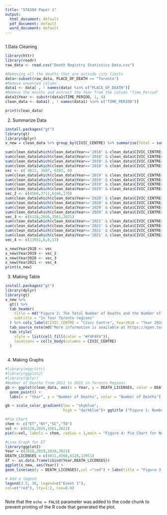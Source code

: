 ```yaml
---
title: "STA304 Paper 1"
output:
  html_document: default
  pdf_document: default
  word_document: default
---
```


```r

```

1.Data Cleaning

```r
library(httr)
library(readr)
raw_data <- read.csv("Death Registry Statistics Data.csv")

#Removing all the deaths that are outside city limits
data<-subset(raw_data, PLACE_OF_DEATH == "Toronto")
#Remove unwanted column
data1 <- data[ , ! names(data) %in% c("PLACE_OF_DEATH")]
#Remove the months and extract the Year from the column "Time_Period"
data1$Year <- substr(data1$TIME_PERIOD, 1, 4)
clean_data <- data1[ , ! names(data1) %in% c("TIME_PERIOD")]

print(clean_data)
```
2. Summarize Data
```r
install.packages("gt")
library(gt)
library(dplyr)
x_new = clean_data %>% group_by(CIVIC_CENTRE) %>% summarise(Total = sum(DEATH_LICENSES))

sum(clean_data[which(clean_data$Year=='2018' & clean_data$CIVIC_CENTRE=='ET'), 3])
sum(clean_data[which(clean_data$Year=='2018' & clean_data$CIVIC_CENTRE=='NY'), 3])
sum(clean_data[which(clean_data$Year=='2018' & clean_data$CIVIC_CENTRE=='SC'), 3])
sum(clean_data[which(clean_data$Year=='2018' & clean_data$CIVIC_CENTRE=='TO'), 3])
vec <- c( 4811, 3607, 6383, 0) 
sum(clean_data[which(clean_data$Year=='2019' & clean_data$CIVIC_CENTRE=='ET'), 3])
sum(clean_data[which(clean_data$Year=='2019' & clean_data$CIVIC_CENTRE=='NY'), 3])
sum(clean_data[which(clean_data$Year=='2019' & clean_data$CIVIC_CENTRE=='SC'), 3])
sum(clean_data[which(clean_data$Year=='2019' & clean_data$CIVIC_CENTRE=='TO'), 3])
vec_2 <- c(4560,3711,6166,178)
sum(clean_data[which(clean_data$Year=='2020' & clean_data$CIVIC_CENTRE=='ET'), 3])
sum(clean_data[which(clean_data$Year=='2020' & clean_data$CIVIC_CENTRE=='NY'), 3])
sum(clean_data[which(clean_data$Year=='2020' & clean_data$CIVIC_CENTRE=='SC'), 3])
sum(clean_data[which(clean_data$Year=='2020' & clean_data$CIVIC_CENTRE=='TO'), 3])
vec_3 <- c(6128,2026,3561,2621)
sum(clean_data[which(clean_data$Year=='2021' & clean_data$CIVIC_CENTRE=='ET'), 3])
sum(clean_data[which(clean_data$Year=='2021' & clean_data$CIVIC_CENTRE=='NY'), 3])
sum(clean_data[which(clean_data$Year=='2021' & clean_data$CIVIC_CENTRE=='SC'), 3])
sum(clean_data[which(clean_data$Year=='2021' & clean_data$CIVIC_CENTRE=='TO'), 3])
vec_4 <- c(13951,6,0,13)

x_new$Year2018 <- vec
x_new$Year2019 <- vec_2
x_new$Year2020 <- vec_3
x_new$Year2021 <- vec_4
print(x_new)

```
3. Making Table
```r
install.packages("gt")
library(dplyr)
library(gt)
x_new %>%
  gt() %>%
  tab_header(
    title = md("Figure 2: The Total Number of Deaths and the Number of Deaths per Year"),
    subtitle = "In four Toronto regions"
  ) %>% cols_label(CIVIC_CENTRE = "Civic Centre", Year2018 = "Year 2018", Year2019 = "Year 2019", Year2020 = "Year 2020",Year2021 = "Year 2021") %>%
  tab_source_note(md("More information is available at https://open.toronto.ca/dataset/death-registry-statistics/"))%>%
  tab_style(
    style = list(cell_fill(color = "#F4F4F4")),
    locations = cells_body(columns = CIVIC_CENTRE)
  )
   
```

4. Making Graphs


```r

#library(magrittr)
#library(ggplot2)
#library(dplyr)
#Number of Deaths from 2011 to 2022 in Toronto Regions
gb <- ggplot(clean_data, aes(x = Year, y = DEATH_LICENSES, color = DEATH_LICENSES)) +
  geom_point() +
  labs(x = "Year", y = "Number of Deaths", color = "Number of Deaths")

gb + scale_color_gradient(low = "skyblue",
                          high = "darkblue")+ ggtitle ("Figure 1: Number of Deaths from 2011 to 2022 in Toronto Regions")

#Pie Chart
chem <- c("ET","NY","SC","TO")
vol <- c(6128,2026,3561,2621)
pie(x=vol, labels = chem, radius = 1,main = "Figure 4: Pie Chart for Number of Deaths in Different Regions in 2020", col=c("tan","salmon","slategray2","mistyrose2"),clockwise = T)

#Line Graph for ET
library(ggplot2)
Year = c(2018,2019,2020,2021)
DEATH_LICENSES = c(4811,4560,6128,13951) 
df <- as.data.frame(cbind(Year,DEATH_LICENSES))
ggplot(x_new, aes(Year)) +
geom_line(aes(y = DEATH_LICENSES),col ="red") + labs(title = "Figure 3: Number of Death in Etobicoke in the Past Four Years", x = "Year", y = "Number of Deaths")

# Add a legend
legend(3.5, 38, legend=c("Event 1"),
col=c("red"), lty=1:2, cex=0.8)
```
```r

```

Note that the `echo = FALSE` parameter was added to the code chunk to prevent printing of the R code that generated the plot.
